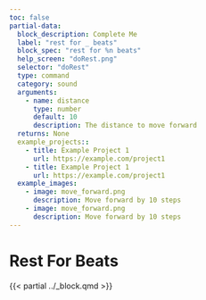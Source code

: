 ```yaml
---
toc: false
partial-data:
  block_description: Complete Me
  label: "rest for _ beats"
  block_spec: "rest for %n beats"
  help_screen: "doRest.png"
  selector: "doRest"
  type: command
  category: sound
  arguments:
    - name: distance
      type: number
      default: 10
      description: The distance to move forward
  returns: None
  example_projects::
    - title: Example Project 1
      url: https://example.com/project1
    - title: Example Project 1
      url: https://example.com/project1
  example_images:
    - image: move_forward.png
      description: Move forward by 10 steps
    - image: move_forward.png
      description: Move forward by 10 steps
---
```


# Rest For Beats {.unnumbered}

{{< partial ../_block.qmd >}}
